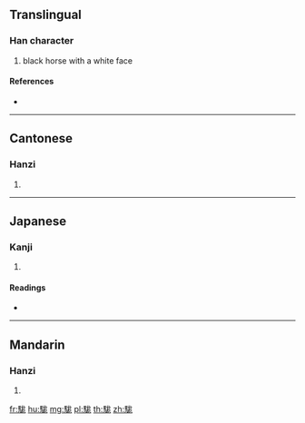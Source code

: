 {{character info/new}}
==Translingual==

===Han character===
{{Han char|rn=187|rad=馬|as=07|sn=17|four=73312|canj=SFIUH}}

# black horse with a white face

====References====
* {{Han ref|kx=1439.120|dkj=44761|dj=1963.230|hdz=74557.030|uh=99F9|ud=39417|bh=EF5C|bd=61276}}

----

==Cantonese==

===Hanzi===
{{yue-hanzi|jyut=|y=mong4}}

# {{defn|lang=yue|sort=馬07}}

----

==Japanese==

===Kanji===
{{ja-kanji|grade=|rs=馬07}}

# {{defn|lang=ja|sort=馬07}}

====Readings====
* {{ja-readings|on=[[ぼう]] (bō), [[もう]] (mō)|kun=}}

----

==Mandarin==

===Hanzi===
{{cmn-hanzi|pin=[[máng]] ([[mang2]])|wg=mang<sup>2</sup>}}

# {{defn|lang=cmn|sort=馬07}}

[[fr:駹]]
[[hu:駹]]
[[mg:駹]]
[[pl:駹]]
[[th:駹]]
[[zh:駹]]